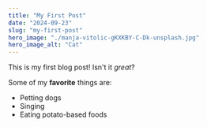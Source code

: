 ```yaml
---
title: "My First Post"
date: "2024-09-23"
slug: "my-first-post"
hero_image: "./manja-vitolic-gKXKBY-C-Dk-unsplash.jpg"
hero_image_alt: "Cat"
---
```


This is my first blog post! Isn't it *great*?

Some of my **favorite** things are:

* Petting dogs
* Singing
* Eating potato-based foods